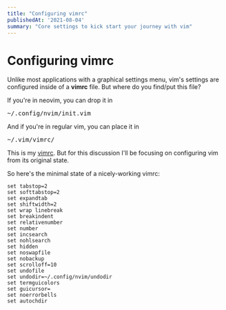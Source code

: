 ```yaml
---
title: "Configuring vimrc"
publishedAt: '2021-08-04'
summary: "Core settings to kick start your journey with vim"
---
```


# Configuring vimrc

Unlike most applications with a graphical settings menu, vim's settings are configured inside of a **vimrc** file. But where do you find/put this file?

If you're in neovim, you can drop it in <pre>~/.config/nvim/init.vim</pre>
And if you're in regular vim, you can place it in <pre>~/.vim/vimrc/</pre>

This is my [vimrc](https://github.com/nguyenvukhang/neovim/blob/master/init.vim). But for this discussion I'll be focusing on configuring vim from its original state.

So here's the minimal state of a nicely-working vimrc:
```
set tabstop=2
set softtabstop=2
set expandtab
set shiftwidth=2
set wrap linebreak
set breakindent
set relativenumber
set number
set incsearch
set nohlsearch
set hidden
set noswapfile
set nobackup
set scrolloff=10
set undofile
set undodir=~/.config/nvim/undodir
set termguicolors
set guicursor=
set noerrorbells
set autochdir
```
